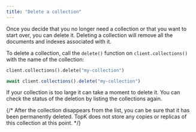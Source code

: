 ```yaml
---
title: "Delete a collection"
---
```


Once you decide that you no longer need a collection or that you want to start over, you can delete it.
Deleting a collection will remove all the documents and indexes associated with it.

To delete a collection, call the `delete()` function on `client.collections()` with the name of the collection:

<CodeGroup>

```python Python
client.collections().delete("my-collection")
```


```typescript JavaScript
await client.collections().delete("my-collection")
```

</CodeGroup>

If your collection is too large it can take a moment to delete it. You can check the status of the deletion by listing the collections again.

{/* After the collection disappears from the list, you can be sure that it has been permanently deleted. TopK does not store any copies or replicas of this collection at this point. */}
